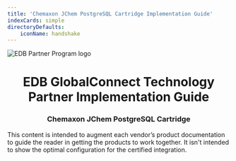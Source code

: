 ```yaml
---
title: 'Chemaxon JChem PostgreSQL Cartridge Implementation Guide'
indexCards: simple
directoryDefaults:
    iconName: handshake
---
```


![EDB Partner Program logo](images/PartnerProgram.png)
<h1 style="text-align: center;">EDB GlobalConnect Technology Partner Implementation Guide</h1>
<h3 style="text-align: center;">Chemaxon JChem PostgreSQL Cartridge</h3>

This content is intended to augment each vendor’s product documentation to guide the reader in getting the products to work together. It isn't intended to show the optimal configuration for the certified integration.
